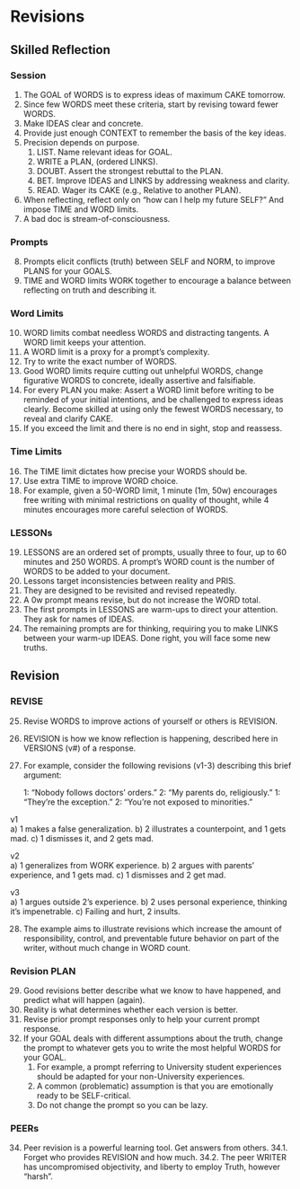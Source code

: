 

# Revisions 

## Skilled Reflection 

### Session 

1.	The GOAL of WORDS is to express ideas of  maximum CAKE tomorrow. 
2.	Since few WORDS meet these criteria, start by revising toward fewer WORDS.
3.	Make IDEAS clear and concrete. 
4.	Provide just enough CONTEXT to remember the basis of the key ideas.
5.	Precision depends on purpose. 
    1.	LIST. Name relevant ideas for GOAL.
    2.	WRITE a PLAN, (ordered LINKS).
    3.	DOUBT. Assert the strongest rebuttal to the PLAN.
    4.	BET. Improve IDEAS and LINKS by addressing weakness and clarity. 
    5.	READ. Wager its CAKE (e.g., Relative to another PLAN).
6.	When reflecting, reflect only on "how can I help my future SELF?" And 
impose TIME and WORD limits.
7.	A bad doc is  stream-of-consciousness.

### Prompts  
8.	Prompts elicit conflicts (truth) between SELF and NORM, to improve 
PLANS for your GOALS. 
9.	TIME and WORD limits WORK together to encourage a balance 
between reflecting on truth and describing it.

### Word Limits  
10.	WORD limits combat needless WORDS and distracting tangents. A 
WORD limit keeps your attention.
11.	A WORD limit is a proxy for a prompt's complexity.
12.	Try to write the exact number of WORDS. 
13.	Good WORD limits require cutting out unhelpful WORDS, change 
figurative WORDS to concrete, ideally assertive and falsifiable.
14.	For every PLAN you make: Assert a WORD limit before writing
to be reminded of your initial intentions, and 
be challenged to express ideas clearly. 
Become skilled at using only the fewest WORDS necessary, to 
reveal and clarify CAKE.
15.	If you exceed the limit and there is no end in sight, stop and reassess.

### Time Limits  
16.	The TIME limit dictates how precise your WORDS should be. 
17.	Use extra TIME to improve WORD choice. 
18.	For example, given a 50-WORD limit, 1 minute (1m, 50w) encourages 
free writing with minimal restrictions on quality of thought, while 4 minutes encourages more careful selection of WORDS.

### LESSONs  
19.	LESSONS are an ordered set of prompts, usually three to four, up to 60 minutes and 250 WORDS. 
A prompt's WORD count is the number of 
WORDS to be added to your document.
20.	Lessons target inconsistencies between reality and PRIS.
21.	They are designed to be revisited and revised repeatedly.
22.	A 0w prompt means revise, but do not increase the WORD total.
23.	The first prompts in LESSONS are warm-ups to direct your attention. 
They ask for names of IDEAS.
24.	The remaining prompts are for thinking, requiring you to make LINKS 
between your warm-up IDEAS. Done right, you will face some new 
truths.

## Revision 

### REVISE {.tabset} 

25.	Revise WORDS to improve actions of yourself or others is REVISION.
26.	REVISION is how we know reflection is happening, described here in VERSIONS (v#) of a response.

27.	For example, consider the following revisions (v1-3) describing this 
brief argument: 

    1: "Nobody follows doctors' orders."
    2: "My parents do, religiously."
    1: "They're the exception."
    2: "You're not exposed to minorities." 
    
v1  
a)	1 makes a false generalization.
b)	2 illustrates a counterpoint, and 1 gets mad.
c)	1 dismisses it, and 2 gets mad. 

v2  
a)	1 generalizes from WORK experience.
b)	2 argues with parents' experience, and 1 gets mad.
c)	1 dismisses and 2 get mad. 

v3  
a)	1 argues outside 2's experience.
b)	2 uses personal experience, thinking it's impenetrable.
c)	Failing and hurt, 2 insults.

28.	The example aims to illustrate revisions which increase the amount of 
responsibility, control, and preventable future behavior on part of the 
writer, without much change in WORD count.

### Revision PLAN  

29.	Good revisions better describe what we know to have happened, and 
predict what will happen (again). 
30.	Reality is what determines whether each version is better.
31.	Revise prior prompt responses only to help your current prompt 
response.
32.	If your GOAL deals with different assumptions about the truth, change 
the prompt to whatever gets you to write the most helpful WORDS for your GOAL. 
    1.	For example, a prompt referring to University student 
experiences should be adapted for your non-University 
experiences.
    2.	A common (problematic) assumption is that you are emotionally 
ready to be SELF-critical.
     3.	Do not change the prompt so you can be lazy. 

### PEERs

34.	Peer revision is a powerful learning tool. Get answers from others.
34.1.	Forget who provides REVISION and how much. 
34.2.	The peer WRITER has uncompromised objectivity, and liberty to 
employ Truth, however "harsh".


